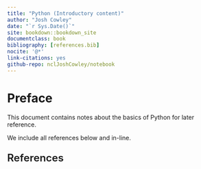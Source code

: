 ```yaml
--- 
title: "Python (Introductory content)"
author: "Josh Cowley"
date: "`r Sys.Date()`"
site: bookdown::bookdown_site
documentclass: book
bibliography: [references.bib]
nocite: '@*'
link-citations: yes
github-repo: nclJoshCowley/notebook
---
```


# Preface {-}

This document contains notes about the basics of Python for later reference.

We include all references below and in-line.

<p style="font-weight:600; font-size:24px">References</p>
<div id="refs"></div>
